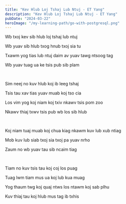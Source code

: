 ```yaml
---
title: "Kev Hlub Loj Tshaj Lub Ntuj - ET Yang"
description: "Kev Hlub Loj Tshaj Lub Ntuj - ET Yang"
pubDate: "2024-03-22"
heroImage: "/my-learning-path/go-with-postgresql.png"
---
```


Wb txoj kev sib hlub loj tshaj lub ntuj

Wb yuav sib hlub txog hnub txoj sia tu

Txawm yog tias lub ntuj daim av yuav tawg ntsoog tag

Wb yuav tuag ua ke tsis pub sib plam

<br />

Sim neej no kuv hlub koj ib leeg tshaj

Tsis tau xav tias yuav muab koj tso cia

Los vim yog koj niam koj txiv nkawv tsis pom zoo

Nkawv thiaj txwv tsis pub wb los sib hlub

<br />

Koj niam tuaj muab koj chua kiag nkawm kuv lub xub ntiag

Mob kuv lub siab txoj sia txoj pa yuav nrho

Zaum no wb yuav tau sib ncaim tiag

<br />

Tiam no kuv tsis tau koj coj los puag

Tuag lwm tiam mus ua koj lub kua muag

Yog thaum twg koj quaj ntws los ntawm koj sab plhu

Kuv thiaj tau koj hlub mus tag ib txhis
